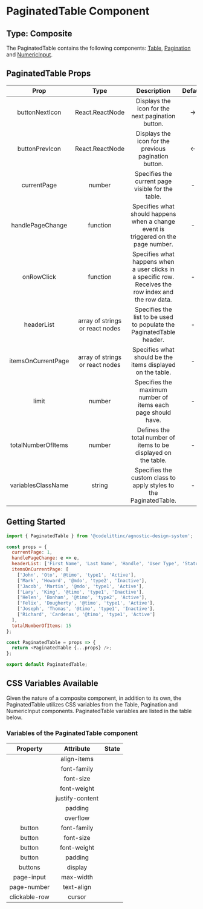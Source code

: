 # PaginatedTable Component

## Type: Composite

The PaginatedTable contains the following components: [Table](https://design-system.codelitt.dev/?path=/docs/components-table--default), [Pagination](https://design-system.codelitt.dev/?path=/docs/components-pagination--default) and [NumericInput](https://design-system.codelitt.dev/?path=/docs/components-numeric-input--default).

## PaginatedTable Props

|        Prop        |              Type               |                                              Description                                              |        Default        | Mandatory |
| :----------------: | :-----------------------------: | :---------------------------------------------------------------------------------------------------: | :-------------------: | :-------: |
|   buttonNextIcon   |         React.ReactNode         |                           Displays the icon for the next pagination button.                           | <span> &rarr; </span> |   false   |
|   buttonPrevIcon   |         React.ReactNode         |                         Displays the icon for the previous pagination button.                         | <span> &larr; </span> |   false   |
|    currentPage     |             number              |                           Specifies the current page visible for the table.                           |           -           |   true    |
|  handlePageChange  |            function             |          Specifies what should happens when a change event is triggered on the page number.           |           -           |   true    |
|     onRowClick     |            function             | Specifies what happens when a user clicks in a specific row. Receives the row index and the row data. |           -           |   false   |
|     headerList     | array of strings or react nodes |                 Specifies the list to be used to populate the PaginatedTable header.                  |           -           |   true    |
| itemsOnCurrentPage | array of strings or react nodes |                      Specifies what should be the items displayed on the table.                       |           -           |   true    |
|       limit        |             number              |                     Specifies the maximum number of items each page should have.                      |           -           |   true    |
| totalNumberOfItems |             number              |                    Defines the total number of items to be displayed on the table.                    |           -           |   true    |
| variablesClassName |             string              |                   Specifies the custom class to apply styles to the PaginatedTable.                   |           -           |   false   |

## Getting Started

```javascript
import { PaginatedTable } from '@codelittinc/agnostic-design-system';

const props = {
  currentPage: 1,
  handlePageChange: e => e,
  headerList: ['First Name', 'Last Name', 'Handle', 'User Type', 'Status'],
  itemsOnCurrentPage: [
    ['John', 'Oto', '@timo', 'type1', 'Active'],
    ['Mark', 'Howard', '@mdo', 'type2', 'Inactive'],
    ['Jacob', 'Martin', '@mdo', 'type1', 'Active'],
    ['Lary', 'King', '@timo', 'type1', 'Inactive'],
    ['Helen', 'Bonham', '@timo', 'type2', 'Active'],
    ['Felix', 'Dougherty', '@timo', 'type1', 'Active'],
    ['Joseph', 'Thomas', '@timo', 'type1', 'Inactive'],
    ['Richard', 'Cardenas', '@timo', 'type1', 'Active']
  ],
  totalNumberOfItems: 15
};

const PaginatedTable = props => {
  return <PaginatedTable {...props} />;
};

export default PaginatedTable;
```

## CSS Variables Available

Given the nature of a composite component, in addition to its own, the PaginatedTable utilizes CSS variables from the Table, Pagination and NumericInput components.
PaginatedTable variables are listed in the table below.

### Variables of the PaginatedTable component

|   Property    |    Attribute    | State |
| :-----------: | :-------------: | :---: |
|               |   align-items   |       |
|               |   font-family   |       |
|               |    font-size    |       |
|               |   font-weight   |       |
|               | justify-content |       |
|               |     padding     |       |
|               |    overflow     |       |
|    button     |   font-family   |       |
|    button     |    font-size    |       |
|    button     |   font-weight   |       |
|    button     |     padding     |       |
|    buttons    |     display     |       |
|  page-input   |    max-width    |       |
|  page-number  |   text-align    |       |
| clickable-row |     cursor      |       |
